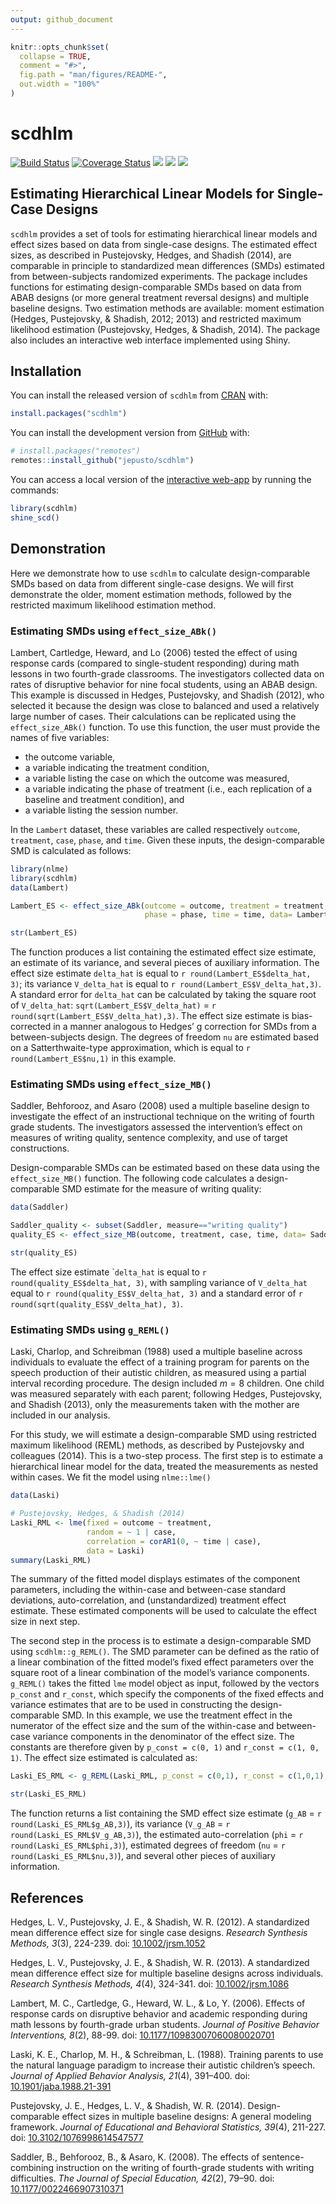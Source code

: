 ```yaml
---
output: github_document
---
```


<!-- README.md is generated from README.Rmd. Please edit that file -->

```r
knitr::opts_chunk$set(
  collapse = TRUE,
  comment = "#>",
  fig.path = "man/figures/README-",
  out.width = "100%"
)
```

# scdhlm

<!-- badges: start -->
[![Build Status](https://travis-ci.org/jepusto/scdhlm.svg?branch=master)](https://travis-ci.org/jepusto/scdhlm)
[![Coverage Status](https://img.shields.io/codecov/c/github/jepusto/scdhlm/master.svg)](https://codecov.io/github/jepusto/scdhlm?branch=master)
[![](http://www.r-pkg.org/badges/version/scdhlm)](https://CRAN.R-project.org/package=scdhlm)
[![](http://cranlogs.r-pkg.org/badges/grand-total/scdhlm)](https://CRAN.R-project.org/package=scdhlm)
[![](http://cranlogs.r-pkg.org/badges/last-month/scdhlm)](https://CRAN.R-project.org/package=scdhlm)
<!-- badges: end -->

## Estimating Hierarchical Linear Models for Single-Case Designs

`scdhlm` provides a set of tools for estimating hierarchical linear models and effect sizes based on data from single-case designs. The estimated effect sizes, as described in Pustejovsky, Hedges, and Shadish (2014), are comparable in principle to standardized mean differences (SMDs) estimated from between-subjects randomized experiments. The package includes functions for estimating design-comparable SMDs based on data from ABAB designs (or more general treatment reversal designs) and multiple baseline designs. Two estimation methods are available: moment estimation (Hedges, Pustejovsky, & Shadish, 2012; 2013) and restricted maximum likelihood estimation (Pustejovsky, Hedges, & Shadish, 2014). The package also includes an interactive web interface implemented using Shiny.

## Installation

You can install the released version of `scdhlm` from [CRAN](https://CRAN.R-project.org) with:

```r
install.packages("scdhlm")
```

You can install the development version from [GitHub](https://github.com/) with:

```r
# install.packages("remotes")
remotes::install_github("jepusto/scdhlm")
```

You can access a local version of the [interactive web-app](https://jepusto.shinyapps.io/scdhlm/) by running the commands:

```r
library(scdhlm)
shine_scd()
```

## Demonstration

Here we demonstrate how to use `scdhlm` to calculate design-comparable SMDs based on data from different single-case designs. We will first demonstrate the older, moment estimation methods, followed by the restricted maximum likelihood estimation method.

### Estimating SMDs using `effect_size_ABk()`

Lambert, Cartledge, Heward, and Lo (2006) tested the effect of using response cards (compared to single-student responding) during math lessons in two fourth-grade classrooms. The investigators collected data on rates of disruptive behavior for nine focal students, using an ABAB design. This example is discussed in Hedges, Pustejovsky, and Shadish (2012), who selected it because the design was close to balanced and used a relatively large number of cases. Their calculations can be replicated using the `effect_size_ABk()` function. To use this function, the user must provide the names of five variables: 

* the outcome variable, 
* a variable indicating the treatment condition, 
* a variable listing the case on which the outcome was measured, 
* a variable indicating the phase of treatment (i.e., each replication of a baseline and treatment condition), and 
* a variable listing the session number.

In the `Lambert` dataset, these variables are called respectively `outcome`, `treatment`, `case`, `phase`, and `time`. Given these inputs, the design-comparable SMD is calculated as follows:

```r
library(nlme)
library(scdhlm)
data(Lambert)

Lambert_ES <- effect_size_ABk(outcome = outcome, treatment = treatment, id = case, 
                              phase = phase, time = time, data= Lambert)

str(Lambert_ES)
```

The function produces a list containing the estimated effect size estimate, an estimate of its variance, and several pieces of auxiliary information. The effect size estimate `delta_hat` is equal to `r round(Lambert_ES$delta_hat, 3)`; its variance `V_delta_hat` is equal to `r round(Lambert_ES$V_delta_hat,3)`. A standard error for `delta_hat` can be calculated by taking the square root of `V_delta_hat`: `sqrt(Lambert_ES$V_delta_hat)` = `r round(sqrt(Lambert_ES$V_delta_hat),3)`. The effect size estimate is bias-corrected in a manner analogous to Hedges' g correction for SMDs from a between-subjects design. The degrees of freedom `nu` are estimated based on a Satterthwaite-type approximation, which is equal to `r round(Lambert_ES$nu,1)` in this example.

### Estimating SMDs using `effect_size_MB()`

Saddler, Behforooz, and Asaro (2008) used a multiple baseline design to investigate the effect of an instructional technique on the writing of fourth grade students. The investigators assessed the intervention's effect on measures of writing quality, sentence complexity, and use of target constructions. 

Design-comparable SMDs can be estimated based on these data using the `effect_size_MB()` function. The following code calculates a design-comparable SMD estimate for the measure of writing quality:

```r
data(Saddler)

Saddler_quality <- subset(Saddler, measure=="writing quality")
quality_ES <- effect_size_MB(outcome, treatment, case, time, data= Saddler_quality)

str(quality_ES)
```
The effect size estimate ``delta_hat` is equal to `r round(quality_ES$delta_hat, 3)`, with sampling variance of `V_delta_hat` equal to `r round(quality_ES$V_delta_hat, 3)` and a standard error of `r round(sqrt(quality_ES$V_delta_hat), 3)`.

### Estimating SMDs using `g_REML()`

Laski, Charlop, and Schreibman (1988) used a multiple baseline across individuals to evaluate the effect of a training program for parents on the speech production of their autistic children, as measured using a partial interval recording procedure. The design included $m = 8$ children. One child was measured separately with each parent; following Hedges, Pustejovsky, and Shadish (2013), only the measurements taken with the mother are included in our analysis.

For this study, we will estimate a design-comparable SMD using restricted maximum likelihood (REML) methods, as described by Pustejovsky and colleagues (2014). This is a two-step process. The first step is to estimate a hierarchical linear model for the data, treated the measurements as nested within cases. We fit the model using `nlme::lme()`

```r
data(Laski)

# Pustejovsky, Hedges, & Shadish (2014)
Laski_RML <- lme(fixed = outcome ~ treatment,
                 random = ~ 1 | case, 
                 correlation = corAR1(0, ~ time | case), 
                 data = Laski)
summary(Laski_RML)

```

The summary of the fitted model displays estimates of the component parameters, including the within-case and between-case standard deviations, auto-correlation, and (unstandardized) treatment effect estimate. These estimated components will be used to calculate the effect size in next step.

The second step in the process is to estimate a design-comparable SMD using `scdhlm::g_REML()`.
The SMD parameter can be defined as the ratio of a linear combination of the fitted model’s fixed effect parameters over the square root of a linear combination of the model’s variance components. `g_REML()` takes the fitted `lme` model object as input, followed by the vectors `p_const` and `r_const`, which specify the components of the fixed effects and variance estimates that are to be used in constructing the design-comparable SMD. In this example, we use the treatment effect in the numerator of the effect size and the sum of the within-case and between-case variance components in the denominator of the effect size. The constants are therefore given by `p_const = c(0, 1)` and `r_const = c(1, 0, 1)`. The effect size estimated is calculated as:

```r
Laski_ES_RML <- g_REML(Laski_RML, p_const = c(0,1), r_const = c(1,0,1), returnModel=FALSE)

str(Laski_ES_RML)
```

The function returns a list containing the SMD effect size estimate (`g_AB` = `r round(Laski_ES_RML$g_AB,3)`), its variance (`V_g_AB` = `r round(Laski_ES_RML$V_g_AB,3)`), the estimated auto-correlation (`phi` = `r round(Laski_ES_RML$phi,3)`), estimated degrees of freedom (`nu` = `r round(Laski_ES_RML$nu,3)`), and several other pieces of auxiliary information. 

## References

Hedges, L. V., Pustejovsky, J. E., & Shadish, W. R. (2012). A standardized mean difference effect size for single case designs. _Research Synthesis Methods, 3_(3), 224-239. doi: [10.1002/jrsm.1052](http://doi.org/10.1002/jrsm.1052)

Hedges, L. V., Pustejovsky, J. E., & Shadish, W. R. (2013). A standardized mean difference effect size for multiple baseline designs across individuals. _Research Synthesis Methods, 4_(4), 324-341. doi: [10.1002/jrsm.1086](http://doi.org/10.1002/jrsm.1086)

Lambert, M. C., Cartledge, G., Heward, W. L., & Lo, Y. (2006). Effects of response cards on disruptive behavior and academic responding during math lessons by fourth-grade urban students. _Journal of Positive Behavior Interventions, 8_(2), 88-99. doi: [10.1177/10983007060080020701](https://doi.org/10.1177/10983007060080020701)

Laski, K. E., Charlop, M. H., & Schreibman, L. (1988). Training parents to use the natural language paradigm to increase their autistic children’s speech. _Journal of Applied Behavior Analysis, 21_(4), 391–400. doi: [10.1901/jaba.1988.21-391]( https://doi.org/10.1901/jaba.1988.21-391)

Pustejovsky, J. E., Hedges, L. V., & Shadish, W. R. (2014). Design-comparable effect sizes in multiple baseline designs: A general modeling framework. _Journal of Educational and Behavioral Statistics, 39_(4), 211-227. doi: [10.3102/1076998614547577](http://doi.org/10.3102/1076998614547577)

Saddler, B., Behforooz, B., & Asaro, K. (2008). The effects of sentence-combining instruction on the writing of fourth-grade students with writing difficulties. _The Journal of Special Education, 42_(2), 79–90. doi: [10.1177/0022466907310371](http://doi.org/10.1177/0022466907310371)